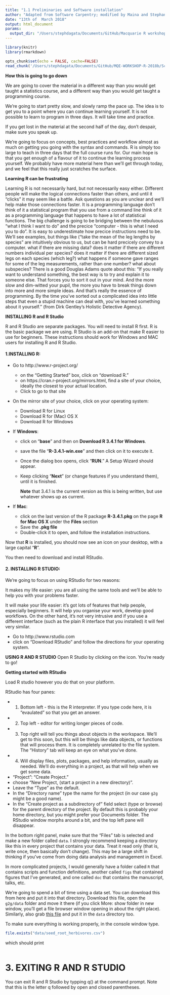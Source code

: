 ```yaml
---
title: "1.1 Preliminaries and Software installation"
author: "Adapted from Software Carpentry; modified by Maina and Stephanie"
date: "13th of  March 2018"
output: html_document
params: 
  output_dir: "/Users/stephdagata/Documents/GitHub/Macquarie R workshop Website"
---
```


```r
library(knitr)
library(rmarkdown)
```


```r
opts_chunk$set(echo = FALSE, cache=FALSE)
read_chunk('/Users/stephdagata/Documents/GitHub/MQE-WORKSHOP-R-2018b/Scripts/Day 1/Day1_1.1.Preliminaries&Software installation.R')
```

**How this is going to go down**

We are going to cover the material in a different way than you would get taught a statistics course, and a different way than you would get taught a programming course.

We're going to start pretty slow, and slowly ramp the pace up. The idea is to get you to a point where you can continue learning yourself. It is not possible to learn to program in three days. It will take time and practice. 

If you get lost in the material at the second half of the day, don't despair, make sure you speak up.

We're going to focus on concepts, best practices and workflow almost as much on getting you going with the syntax and commands. R is simply too large to teach in three days that the full course runs for. Our main hope is that you get enough of a flavour of it to continue the learning process yourself. We probably have more material here than we'll get through today, and we feel that this really just scratches the surface.

**Learning R can be frustrating**

Learning R is not necessarily hard, but not necessarily easy either. Different people will make the logical connections faster than others, and until it "clicks" it may seem like a battle.
Ask questions as you are unclear and we'll help make those connections faster.
It is a programming language
don't think of it a statistical program that you use from a command line
think of it as a programming language that happens to have a lot of statistical functions.
The big challenge is going to be bridging between the nebuluous "what I think I want to do" and the precice "computer - this is what I need you to do".
It is easy to underestimate how precice instructions need to be. We'll see examples, but things like ("take the mean of the leg lengths by species" are intuitively obvious to us, but can be hard precicely convey to a computer.
what if there are missing data?
does it matter if there are different numbers individual per species?
does it matter if there are different sized legs on each species (which leg?)
what happens if someone gave ranges for some of the leg measurements, rather than one number?
what about subspecies?
There is a good Douglas Adams quote about this: "If you really want to understand something, the best way is to try and explain it to someone else. That forces you to sort it out in your mind. And the more slow and dim-witted your pupil, the more you have to break things down into more and more simple ideas. And that's really the essence of programming. By the time you've sorted out a complicated idea into little steps that even a stupid machine can deal with, you've learned something about it yourself." (from Dirk Gentley's Holistic Detective Agency).

**INSTALLING R and R Studio**

R and R Studio are separate packages. You will need to install R first.
R is the basic package we are using. R Studio is an add-on that make R easier to use for
beginners. 
These instructions should work for Windows and MAC users for installing R and R Studio.

#### **1.INSTALLING R:**

  + Go to http://www.r-project.org/
    - on the "Getting Started" box, click on "download R." 
    - on https://cran.r-project.org/mirrors.html, find a site of your choice, ideally the closest to your actual location.
    - Click to go to that site
    
  + On the mirror site of your choice, click on your operating system:
    - Download R for Linux
    - Download R for (Mac) OS X
    - Download R for Windows
    
    

+ If **Windows**:

    - click on "**base**" and then on **Download R 3.4.1 for Windows**. 
    - save the file "**R-3.4.1-win.exe**" and then click on it to execute it. 
    - Once the dialog box opens, click "**RUN**." A Setup Wizard should appear. 
    - Keep clicking "**Next**" (or change features if you understand them), until it is finished.
    
        **Note** that 3.4.1 is the current version as this is being written, but use whatever shows up as current.
        
+ If **Mac**:

    - click on the last version of the R package **R-3.4.1.pkg** on the page **R for Mac OS X** under the **Files** section
    - Save the **.pkg file**
    - Double-click it to open, and follow the installation instructions.
    
Now that **R** is installed, you should now see an icon on your desktop, with a large capital "**R**".


You then need to download and install RStudio.
  

#### **2. INSTALLING R STUDIO:**

We're going to focus on using RStudio for two reasons:

It makes my life easier: you are all using the same tools and we'll be able to help you with your problems faster.

It will make your life easier: it's got lots of features that help people, especially beginners. It will help you organise your work, develop good workflows. On the other hand, it's not very intrusive and if you use a different interface (such as the plain R interface that you installed) it will feel very similar.

  + Go to http://www.rstudio.com
  + click on "Download RStudio" and follow the directions for your operating system.


**USING R AND R STUDIO**
Open R Studio by clicking on the icon.
You're ready to go!

**Getting started with RStudio**

Load R studio however you do that on your platform.

RStudio has four panes:

  + 1. Bottom left - this is the R interpreter. If you type code here, it is "evaulated" so that you get an answer.
  + 2. Top left - editor for writing longer pieces of code.
  + 3. Top right will tell you things about objects in the workspace. We'll get to this soon, but this will be things like data objects, or functions that will process them. It is completely unrelated to the file system. The "History" tab will keep an eye on what you've done.
  + 4. Will display files, plots, packages, and help information, usually as needed.
We'll do everything in a project, as that will help when we get some data.

  + "Project": "Create Project."
  + choose "New Project, (start a project in a new directory)".
  + Leave the "Type" as the default.
  + In the "Directory name" type the name for the project (in our case `g2g` might be a good name).
  + In the "Create project as a subdirectory of" field select (type or browse) for the parent directory of the project. By default this is probably your home directory, but you might prefer your Documents folder.
The RStudio window morphs around a bit, and the top left pane will disappear.

In the bottom right panel, make sure that the "Files" tab is selected and make a new folder called `data`. I strongly recommend keeping a directory like this in every project that contains your data. Treat it read only (that is, write once, then basically don't change). This may be a large shift in thinking if you've come from doing data analysis and management in Excel.

In more complicated projects, I would generally have a folder called `R` that contains scripts and function definitions, another called `figs` that contained figures that I've generated, and one called `doc` that contains the manuscript, talks, etc.

We're going to spend a bit of time using a data set. You can download this from here and put it into that directory. Download this file, open the `g2g/data` folder and move it there (if you click More: show folder in new window, you'll get a file browser window opening in about the right place). Similarly, also grab [this file](https://nicercode.github.io/intro/data/seed_root_herbivores.txt) and put it in the `data` directory too.

To make sure everything is working properly, in the console window type.

```r
file.exists("data/seed_root_herbivores.csv")
```

which should print

```r
```

# 3. EXITING R AND R STUDIO
You can exit R and R Studio by typping q() at the command prompt. Note that this is the letter q followed by open and closed parentheses. 

```r
```